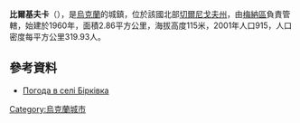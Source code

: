 {{coord|51|26|24|N|32|0|27|E|scale:100000|display=title}}

'''比爾基夫卡'''（{{lang-uk|Бірківка}}），是[[烏克蘭|烏克蘭]]的城鎮，位於該國北部[[切爾尼戈夫州|切爾尼戈夫州]]，由[[梅納區|梅納區]]負責管轄，始建於1960年，面積2.86平方公里，海拔高度115米，2001年人口915，人口密度每平方公里319.93人。

==參考資料==
* [http://weather.in.ua/ua/chernigovskaja/1429 Погода в селі Бірківка] {{Wayback|url=http://weather.in.ua/ua/chernigovskaja/1429 |date=20160305084104 }}

{{Ukraine-geo-stub}}
[[Category:烏克蘭城市|Category:烏克蘭城市]]